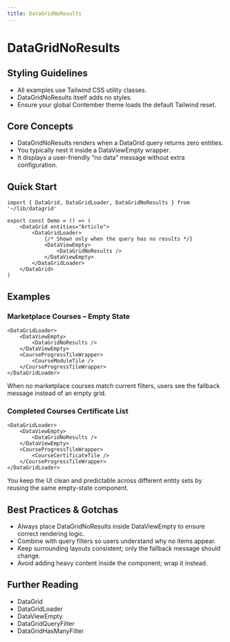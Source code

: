 ```yaml
---
title: DataGridNoResults
---
```


<!-- Edited by human: false -->
<!-- Examples count: 6 -->
<!-- Source examples: 0 -->
<!-- Playground examples: 0 -->
<!-- External examples: 6 -->
<!-- Import examples: 5 -->

# DataGridNoResults

## Styling Guidelines
* All examples use Tailwind CSS utility classes.
* DataGridNoResults itself adds no styles.
* Ensure your global Contember theme loads the default Tailwind reset.

## Core Concepts
* DataGridNoResults renders when a DataGrid query returns zero entities.
* You typically nest it inside a DataViewEmpty wrapper.
* It displays a user-friendly “no data” message without extra configuration.

## Quick Start
```tsx
import { DataGrid, DataGridLoader, DataGridNoResults } from '~/lib/datagrid'

export const Demo = () => (
	<DataGrid entities="Article">
		<DataGridLoader>
			{/* Shown only when the query has no results */}
			<DataViewEmpty>
				<DataGridNoResults />
			</DataViewEmpty>
		</DataGridLoader>
	</DataGrid>
)
```

## Examples

### Marketplace Courses – Empty State
```tsx
<DataGridLoader>
	<DataViewEmpty>
		<DataGridNoResults />
	</DataViewEmpty>
	<CourseProgressTileWrapper>
		<CourseModuleTile />
	</CourseProgressTileWrapper>
</DataGridLoader>
```
When no marketplace courses match current filters, users see the fallback message instead of an empty grid.

### Completed Courses Certificate List
```tsx
<DataGridLoader>
	<DataViewEmpty>
		<DataGridNoResults />
	</DataViewEmpty>
	<CourseProgressTileWrapper>
		<CourseCertificateTile />
	</CourseProgressTileWrapper>
</DataGridLoader>
```
You keep the UI clean and predictable across different entity sets by reusing the same empty-state component.

## Best Practices & Gotchas
* Always place DataGridNoResults inside DataViewEmpty to ensure correct rendering logic.
* Combine with query filters so users understand why no items appear.
* Keep surrounding layouts consistent; only the fallback message should change.
* Avoid adding heavy content inside the component; wrap it instead.

## Further Reading
* DataGrid
* DataGridLoader
* DataViewEmpty
* DataGridQueryFilter
* DataGridHasManyFilter

<!-- End of Generated Documentation -->
